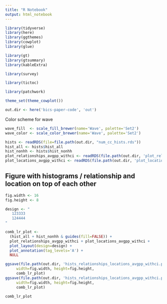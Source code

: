 ```yaml
---
title: "R Notebook"
output: html_notebook
---
```




```r
library(tidyverse)
library(here)
library(ggthemes)
library(cowplot)
library(glue)

library(gt)
library(gtsummary)
library(kableExtra)

library(survey)

library(tictoc)

library(patchwork)

```

```r
theme_set(theme_cowplot())
```

```r
out.dir <- here('bics-paper-code', 'out')
```

Color scheme for wave

```r
wave_fill  <- scale_fill_brewer(name='Wave', palette='Set2')
wave_color <- scale_color_brewer(name='Wave', palette='Set2')
```

```r
hists <- readRDS(file=file.path(out.dir, "num_cc_hists.rds"))
hist_all <- hists$hist_all
hist_nonhh <- hists$hist_nonhh
plot_relationships_avgpp_withci <- readRDS(file.path(out.dir, 'plot_relationships.rds'))
plot_locations_avgpp_withci <- readRDS(file.path(out.dir, 'plot_locations.rds'))
```

## Figure with histograms / relationship and location on top of each other

```r
fig.width <- 16 
fig.height <- 8 

design <- "
   123333
   124444
"

comb_lr_plot <- 
  (hist_all + hist_nonhh & guides(fill=FALSE)) +
  plot_relationships_avgpp_withci + plot_locations_avgpp_withci +
  plot_layout(design=design) +
  plot_annotation(tag_levels='A') +
  NULL

ggsave(file.path(out.dir, 'hists_relationships_locations_avgpp_withci.png'),
     width=fig.width, height=fig.height,
     comb_lr_plot)
ggsave(file.path(out.dir, 'hists_relationships_locations_avgpp_withci.pdf'),
     width=fig.width, height=fig.height,
     comb_lr_plot)

comb_lr_plot
```